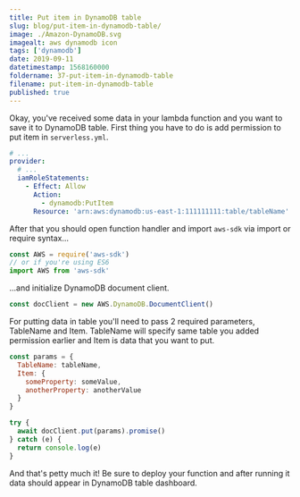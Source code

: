 ```yaml
---
title: Put item in DynamoDB table
slug: blog/put-item-in-dynamodb-table/
image: ./Amazon-DynamoDB.svg
imagealt: aws dynamodb icon
tags: ['dynamodb']
date: 2019-09-11
datetimestamp: 1568160000
foldername: 37-put-item-in-dynamodb-table
filename: put-item-in-dynamodb-table
published: true
---
```


Okay, you've received some data in your lambda function and you want to save it to DynamoDB table. First thing you have to do is add permission to put item in `serverless.yml`.

```yml
# ...
provider:
  # ...
  iamRoleStatements:
    - Effect: Allow
      Action:
        - dynamodb:PutItem
      Resource: 'arn:aws:dynamodb:us-east-1:111111111:table/tableName'
```

After that you should open function handler and import `aws-sdk` via import or require syntax...

```js
const AWS = require('aws-sdk')
// or if you're using ES6
import AWS from 'aws-sdk'
```

...and initialize DynamoDB document client.

```js
const docClient = new AWS.DynamoDB.DocumentClient()
```

For putting data in table you'll need to pass 2 required parameters, TableName and Item. TableName will specify same table you added permission earlier and Item is data that you want to put.

```js
const params = {
  TableName: tableName,
  Item: {
    someProperty: someValue,
    anotherProperty: anotherValue
  }
}

try {
  await docClient.put(params).promise()
} catch (e) {
  return console.log(e)
}
```

And that's petty much it! Be sure to deploy your function and after running it data should appear in DynamoDB table dashboard.
